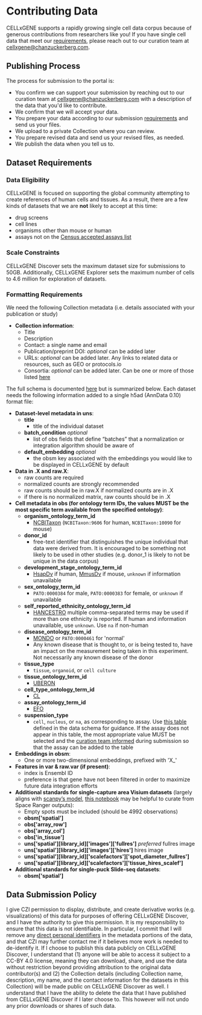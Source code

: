 # Contributing Data

CELLxGENE supports a rapidly growing single cell data corpus because of generous contributions from researchers like you! If you have single cell data that meet our [requirements](#dataset-requirements), please reach out to our curation team at [cellxgene@chanzuckerberg.com](mailto:cellxgene@chanzuckerberg.com).

## Publishing Process

The process for submission to the portal is:

- You confirm we can support your submission by reaching out to our curation team at [cellxgene@chanzuckerberg.com](mailto:cellxgene@chanzuckerberg.com) with a description of the data that you'd like to contribute.
- We confirm that we will accept your data.
- You prepare your data according to our submission [requirements](#dataset-requirements) and send us your files.
- We upload to a private Collection where you can review.
- You prepare revised data and send us your revised files, as needed.
- We publish the data when you tell us to.

## Dataset Requirements

### Data Eligibility

CELLxGENE is focused on supporting the global community attempting to create references of human cells and tissues. As a result, there are a few kinds of datasets that we are **not** likely to accept at this time:

- drug screens
- cell lines
- organisms other than mouse or human
- assays not on the [Census accepted assays list](https://github.com/chanzuckerberg/cellxgene-census/blob/main/docs/census_accepted_assays.csv)

### Scale Constraints

CELLxGENE Discover sets the maximum dataset size for submissions to 50GB. Additionally, CELLxGENE Explorer sets the maximum number of cells to 4.6 million for exploration of datasets.

### Formatting Requirements

We need the following Collection metadata (i.e. details associated with your publication or study)

- **Collection information**:
  - Title
  - Description
  - Contact: a single name and email
  - Publication/preprint DOI: *optional* can be added later
  - URLs: *optional* can be added later. Any links to related data or resources, such as GEO or protocols.io
  - Consortia: *optional* can be added later. Can be one or more of those listed [here](https://github.com/chanzuckerberg/single-cell-data-portal/blob/main/backend/layers/common/validation.py#L12)

The full schema is documented [here](https://github.com/chanzuckerberg/single-cell-curation/blob/main/schema/5.2.0/schema.md) but is summarized below. Each dataset needs the following information added to a single h5ad (AnnData 0.10) format file:

- **Dataset-level metadata in uns**:
  - **title**
    - title of the individual dataset
  - **batch_condition** *optional*
    - list of obs fields that define “batches” that a normalization or integration algorithm should be aware of
  - **default_embedding** *optional*
    - the obsm key associated with the embeddings you would like to be displayed in CELLxGENE by default
- **Data in .X and raw.X**:
  - raw counts are required
  - normalized counts are strongly recommended
  - raw counts should be in raw.X if normalized counts are in .X
  - if there is no normalized matrix, raw counts should be in .X
- **Cell metadata in obs (for ontology term IDs, the values MUST be the most specific term available from the specified ontology)**:
  - **organism_ontology_term_id**
    - [NCBITaxon](https://www.ncbi.nlm.nih.gov/taxonomy) (`NCBITaxon:9606` for human, `NCBITaxon:10090` for mouse)
  - **donor_id**
    - free-text identifier that distinguishes the unique individual that data were derived from. It is encouraged to be something not likely to be used in other studies (e.g. donor_1 is likely to not be unique in the data corpus)
  - **development_stage_ontology_term_id**
    - [HsapDv](https://www.ebi.ac.uk/ols/ontologies/hsapdv) if human, [MmusDv](https://www.ebi.ac.uk/ols/ontologies/mmusdv) if mouse, `unknown` if information unavailable
  - **sex_ontology_term_id**
    - `PATO:0000384` for male, `PATO:0000383` for female, or `unknown` if unavailable
  - **self_reported_ethnicity_ontology_term_id**
    - [HANCESTRO](https://www.ebi.ac.uk/ols/ontologies/hancestro) multiple comma-separated terms may be used if more than one ethnicity is reported. If human and information unavailable, use `unknown`. Use `na` if non-human
  - **disease_ontology_term_id**
    - [MONDO](https://www.ebi.ac.uk/ols/ontologies/mondo) or `PATO:0000461` for 'normal'
    - Any known disease that is thought to, or is being tested to, have an impact on the measurement being taken in this experiment. Not necessarily any known disease of the donor
  - **tissue_type**
    - `tissue`, `organoid`, or `cell culture`
  - **tissue_ontology_term_id**
    - [UBERON](https://www.ebi.ac.uk/ols/ontologies/uberon)
  - **cell_type_ontology_term_id**
    - [CL](https://www.ebi.ac.uk/ols/ontologies/cl)
  - **assay_ontology_term_id**
    - [EFO](https://www.ebi.ac.uk/ols/ontologies/efo)
  - **suspension_type**
    - `cell`, `nucleus`, or `na`, as corresponding to assay. Use [this table](https://chanzuckerberg.github.io/single-cell-curation/latest-schema.html#suspension_type) defined in the data schema for guidance. If the assay does not appear in this table, the most appropriate value MUST be selected and the [curation team informed](mailto:cellxgene@chanzuckerberg.com) during submission so that the assay can be added to the table
- **Embeddings in obsm**:
  - One or more two-dimensional embeddings, prefixed with 'X\_'
- **Features in var & raw.var (if present)**:
  - index is Ensembl ID
  - preference is that gene have not been filtered in order to maximize future data integration efforts
- **Additional standards for single-capture area Visium datasets** (largely aligns with [scanpy’s model](https://scanpy.readthedocs.io/en/stable/generated/scanpy.read_visium.html), [this notebook](https://github.com/Lattice-Data/lattice-tools/blob/main/cellxgene_resources/curation_visium.ipynb) may be helpful to curate from Space Ranger outputs):
  - Empty spots must be included (should be 4992 observations)
  - **obsm['spatial']**
  - **obs['array_row']**
  - **obs['array_col']**
  - **obs['in_tissue']**
  - **uns['spatial'][library_id]['images']['fullres']** *preferred* fullres image
  - **uns['spatial'][library_id]['images']['hires']** hires image
  - **uns['spatial'][library_id]['scalefactors']['spot_diameter_fullres']**
  - **uns['spatial'][library_id]['scalefactors']['tissue_hires_scalef']**
- **Additional standards for single-puck Slide-seq datasets**:
  - **obsm['spatial']**

## Data Submission Policy

I give CZI permission to display, distribute, and create derivative works (e.g. visualizations) of this data for purposes of offering CELLxGENE Discover, and I have the authority to give this permission. It is my responsibility to ensure that this data is not identifiable. In particular, I commit that I will remove any [direct personal identifiers](https://docs.google.com/document/d/1sboOmbafvMh3VYjK1-3MAUt0I13UUJfkQseq8ANLPl8/edit) in the metadata portions of the data, and that CZI may further contact me if it believes more work is needed to de-identify it. If I choose to publish this data publicly on CELLxGENE Discover, I understand that (1) anyone will be able to access it subject to a CC-BY 4.0 license, meaning they can download, share, and use the data without restriction beyond providing attribution to the original data contributor(s) and (2) the Collection details (including Collection name, description, my name, and the contact information for the datasets in this Collection) will be made public on CELLxGENE Discover as well. I understand that I have the ability to delete the data that I have published from CELLxGENE Discover if I later choose to. This however will not undo any prior downloads or shares of such data.
